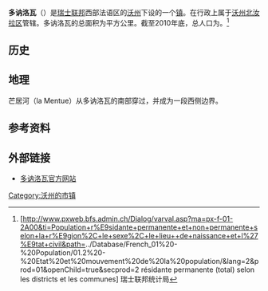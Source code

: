 {{瑞士市镇信息框
 | 市镇名称= 多讷洛瓦
 | 原文名称             = {{lang|fr|Donneloye}}
 | 图片                = Chateau de Donneloye.jpg
 | 纹章 = Donneloye-coat of arms.svg
 | 语言                   = [[法语|法语]]
 | 所属州               = 沃州
 | iso-code-region = 
 | 所属区               = [[沃州北汝拉区|沃州北汝拉区]]
 | lat_d=46|lat_m=44|lat_NS=N|long_d=6|long_m=43|long_EW=E
 | 邮政编码        = 1407
 | 市镇代码        = 5913
 | 面积                 = {{smn|6.62|5|100}}
 | 平均海拔        =  545
 | 人口               = {{smn|598|6}}
 | 主页  = www.donneloye.ch
 | 市镇长           = Jean-François Dériaz
 | 相邻市镇             = 
 | 友好城市             = 
|地图文件             = Karte Gemeinde Donneloye 2012.png
|}}
'''多讷洛瓦'''（{{lang-fr|Donneloye}}）是[[瑞士联邦|瑞士联邦]]西部法语区的[[沃州|沃州]]下设的一个[[瑞士市镇|镇]]。在行政上属于[[沃州北汝拉区|沃州北汝拉区]]管辖。多讷洛瓦的总面积为{{smn|6.62|5|100}}平方公里。截至2010年底，总人口为{{smn|598|6}}。<ref>{{fr}}[http://www.pxweb.bfs.admin.ch/Dialog/varval.asp?ma=px-f-01-2A00&ti=Population+r%E9sidante+permanente+et+non+permanente+selon+la+r%E9gion%2C+le+sexe%2C+le+lieu++de+naissance+et+l%27%E9tat+civil&path=../Database/French_01%20-%20Population/01.2%20-%20Etat%20et%20mouvement%20de%20la%20population/&lang=2&prod=01&openChild=true&secprod=2 résidante permanente (total) selon les districts et les communes]{{dead link|date=2017年12月 |bot=InternetArchiveBot |fix-attempted=yes }} 瑞士联邦统计局</ref>

==历史==

==地理==
芒居河（la Mentue）从多讷洛瓦的南部穿过，并成为一段西侧边界。

==参考资料==
{{reflist}}

==外部链接==
*{{fr}}[http://www.donneloye.ch 多讷洛瓦官方网站] {{Wayback|url=http://www.donneloye.ch/ |date=20210117113027 }}

{{DEFAULTSORT:Donneloye}}
{{沃州北汝拉区行政区划}}
[[Category:沃州的市镇|Category:沃州的市镇]]